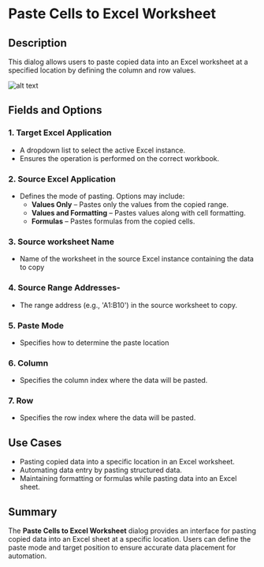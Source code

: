 # Paste Cells to Excel Worksheet

## Description  
This dialog allows users to paste copied data into an Excel worksheet at a specified location by defining the column and row values.

![alt text](../../../assets/excel/paste-cells-to-excel-worksheet.png)

## Fields and Options  

### 1. Target Excel Application
- A dropdown list to select the active Excel instance.  
- Ensures the operation is performed on the correct workbook.  

### 2. Source Excel Application
- Defines the mode of pasting. Options may include:  
  - **Values Only** – Pastes only the values from the copied range.  
  - **Values and Formatting** – Pastes values along with cell formatting.  
  - **Formulas** – Pastes formulas from the copied cells.  

### 3. Source worksheet Name
- Name of the worksheet in the source Excel instance containing the data to copy

### 4. Source Range Addresses-
- The range address (e.g., 'A1:B10') in the source worksheet to copy.

### 5. Paste Mode
- Specifies how to determine the paste location

### 6. Column
- Specifies the column index where the data will be pasted.  

### 7. Row
- Specifies the row index where the data will be pasted.  

## Use Cases  
- Pasting copied data into a specific location in an Excel worksheet.  
- Automating data entry by pasting structured data.  
- Maintaining formatting or formulas while pasting data into an Excel sheet.  

## Summary  

The **Paste Cells to Excel Worksheet** dialog provides an interface for pasting copied data into an Excel sheet at a specific location. Users can define the paste mode and target position to ensure accurate data placement for automation.  